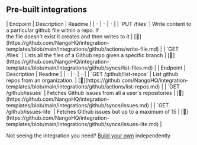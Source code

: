 
## Pre-built integrations

<AccordionGroup>


<Accordion title="Files">
| Endpoint | Description | Readme |
| - | - | - |
| `PUT /files` | Write content to a particular github file within a repo. If<br />the file doesn't exist it creates and then writes to it | [🔗](https://github.com/NangoHQ/integration-templates/blob/main/integrations/github/actions/write-file.md) |
| `GET /files` | Lists all the files of a Github repo given a specific branch | [🔗](https://github.com/NangoHQ/integration-templates/blob/main/integrations/github/syncs/list-files.md) |
</Accordion>


<Accordion title="Others">
| Endpoint | Description | Readme |
| - | - | - |
| `GET /github/list-repos` | List github repos from an organization. | [🔗](https://github.com/NangoHQ/integration-templates/blob/main/integrations/github/actions/list-repos.md) |
| `GET /github/issues` | Fetches Github issues from all a user's repositories | [🔗](https://github.com/NangoHQ/integration-templates/blob/main/integrations/github/syncs/issues.md) |
| `GET /github/issues-lite` | Fetches Github issues but up to a maximum of 15 | [🔗](https://github.com/NangoHQ/integration-templates/blob/main/integrations/github/syncs/issues-lite.md) |
</Accordion>

</AccordionGroup>

<Tip>Not seeing the integration you need? [Build your own](https://nango.dev/docs/guides/platform/functions) independently.</Tip>
